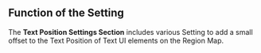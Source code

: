 ## Function of the Setting 

The **Text Position Settings Section** includes various Setting to add a small offset to the Text Position of Text UI elements on the Region Map.